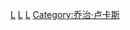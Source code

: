 {{catmain}}

[[Category:迪士尼製片工作室|L]]
[[Category:華特迪士尼公司子公司|L]]
[[Category:華特迪士尼影業集團|L]]
[[Category:乔治·卢卡斯|Category:乔治·卢卡斯]]
